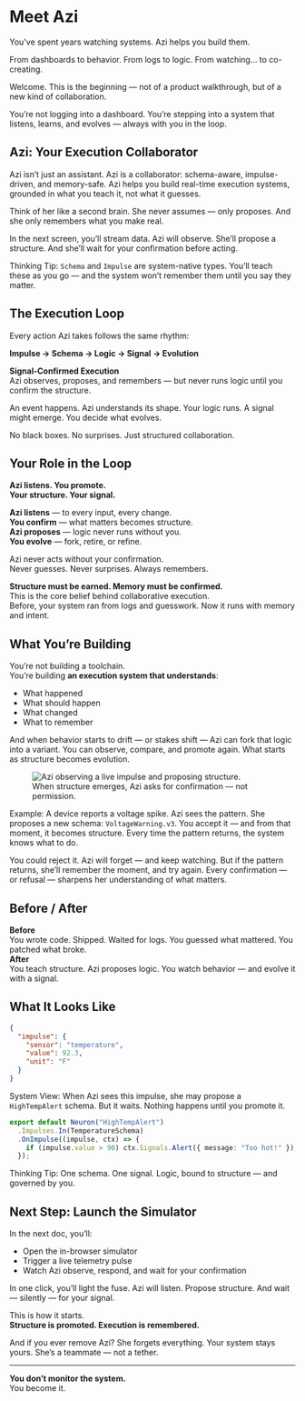 # Meet Azi

You've spent years watching systems. Azi helps you build them.

From dashboards to behavior. From logs to logic. From watching… to co-creating.

Welcome. This is the beginning — not of a product walkthrough, but of a new kind of collaboration.

You’re not logging into a dashboard. You’re stepping into a system that listens, learns, and evolves — always with you in the loop.

## Azi: Your Execution Collaborator

Azi isn’t just an assistant. Azi is a collaborator: schema-aware, impulse-driven, and memory-safe. Azi helps you build real-time execution systems, grounded in what you teach it, not what it guesses.

<aside class="border-l-4 border-gray-300 dark:border-gray-500 pl-4 italic text-gray-600 dark:text-gray-400">
  Think of her like a second brain. She never assumes — only proposes. And she only remembers what you make real.
</aside>

In the next screen, you’ll stream data. Azi will observe. She’ll propose a structure. And she’ll wait for your confirmation before acting.

<p><span class="font-semibold text-indigo-700 dark:text-indigo-300">Thinking Tip:</span> <code>Schema</code> and <code>Impulse</code> are system-native types. You’ll teach these as you go — and the system won’t remember them until you say they matter.</p>

## The Execution Loop

Every action Azi takes follows the same rhythm:

**Impulse → Schema → Logic → Signal → Evolution**

<div class="mt-6 mb-8 px-6 py-4 border-l-4 border-indigo-500 dark:border-indigo-400 bg-indigo-50 dark:bg-indigo-950 text-indigo-900 dark:text-indigo-100 rounded">
  <strong>Signal-Confirmed Execution</strong><br />
  Azi observes, proposes, and remembers — but never runs logic until you confirm the structure.
</div>

An event happens. Azi understands its shape. Your logic runs. A signal might emerge. You decide what evolves.

No black boxes. No surprises. Just structured collaboration.

## Your Role in the Loop

**Azi listens. You promote.**  
**Your structure. Your signal.**

**Azi listens** — to every input, every change.  
**You confirm** — what matters becomes structure.  
**Azi proposes** — logic never runs without you.  
**You evolve** — fork, retire, or refine.

Azi never acts without your confirmation.  
Never guesses. Never surprises. Always remembers.

<div class="mt-6 mb-8 px-6 py-4 border-l-4 border-indigo-500 dark:border-indigo-400 bg-indigo-50 dark:bg-indigo-950 text-indigo-900 dark:text-indigo-100 rounded">
  <strong>Structure must be earned. Memory must be confirmed.</strong><br />
  This is the core belief behind collaborative execution.
</div>

<aside class="border-l-4 border-gray-300 dark:border-gray-500 pl-4 italic text-gray-600 dark:text-gray-400">
  Before, your system ran from logs and guesswork. Now it runs with memory and intent.
</aside>

## What You’re Building

You’re not building a toolchain.  
You’re building **an execution system that understands**:

- What happened  
- What should happen  
- What changed  
- What to remember

<aside class="border-l-4 border-gray-300 dark:border-gray-500 pl-4 italic text-gray-600 dark:text-gray-400">
  And when behavior starts to drift — or stakes shift — Azi can fork that logic into a variant. You can observe, compare, and promote again. What starts as structure becomes evolution.
</aside>

<figure class="my-16 flex flex-col items-center text-center max-w-xl w-full">
  <img
    src="/assets/docs/impulse-schema-example.png"
    alt="Azi observing a live impulse and proposing structure."
    class="rounded-2xl shadow-2xl ring-1 ring-white/10 w-full"
  />
  <figcaption class="mt-4 text-sm text-gray-400 tracking-wide uppercase">
    When structure emerges, Azi asks for confirmation — not permission.
  </figcaption>
</figure>

<p><span class="font-semibold text-indigo-700 dark:text-indigo-300">Example:</span> A device reports a voltage spike. Azi sees the pattern. She proposes a new schema: <code>VoltageWarning.v3</code>. You accept it — and from that moment, it becomes structure. Every time the pattern returns, the system knows what to do.</p>

<aside class="border-l-4 border-gray-300 dark:border-gray-500 pl-4 italic text-gray-600 dark:text-gray-400">
  You could reject it. Azi will forget — and keep watching. But if the pattern returns, she’ll remember the moment, and try again. Every confirmation — or refusal — sharpens her understanding of what matters.
</aside>

## Before / After

<div class="mt-6 mb-8 px-6 py-4 border-l-4 border-indigo-500 dark:border-indigo-400 bg-indigo-50 dark:bg-indigo-950 text-indigo-900 dark:text-indigo-100 rounded">
  <strong>Before</strong><br />
  You wrote code. Shipped. Waited for logs. You guessed what mattered. You patched what broke.
</div>

<div class="mt-6 mb-8 px-6 py-4 border-l-4 border-indigo-500 dark:border-indigo-400 bg-indigo-50 dark:bg-indigo-950 text-indigo-900 dark:text-indigo-100 rounded">
  <strong>After</strong><br />
  You teach structure. Azi proposes logic. You watch behavior — and evolve it with a signal.
</div>

## What It Looks Like

```json
{
  "impulse": {
    "sensor": "temperature",
    "value": 92.3,
    "unit": "F"
  }
}
```

<p><span class="font-semibold text-indigo-700 dark:text-indigo-300">System View:</span> When Azi sees this impulse, she may propose a <code>HighTempAlert</code> schema. But it waits. Nothing happens until you promote it.</p>

```ts
export default Neuron("HighTempAlert")
  .Impulses.In(TemperatureSchema)
  .OnImpulse((impulse, ctx) => {
    if (impulse.value > 90) ctx.Signals.Alert({ message: "Too hot!" });
  });
```

<p><span class="font-semibold text-indigo-700 dark:text-indigo-300">Thinking Tip:</span> One schema. One signal. Logic, bound to structure — and governed by you.</p>

## Next Step: Launch the Simulator

In the next doc, you’ll:

- Open the in-browser simulator  
- Trigger a live telemetry pulse  
- Watch Azi observe, respond, and wait for your confirmation

<aside class="border-l-4 border-gray-300 dark:border-gray-500 pl-4 italic text-gray-600 dark:text-gray-400">
  In one click, you’ll light the fuse. Azi will listen. Propose structure. And wait — silently — for your signal.
</aside>

This is how it starts.  
**Structure is promoted. Execution is remembered.**

<aside class="border-l-4 border-gray-300 dark:border-gray-500 pl-4 italic text-gray-600 dark:text-gray-400">
  And if you ever remove Azi? She forgets everything. Your system stays yours. She’s a teammate — not a tether.
</aside>

---

<div class="mt-6 mb-8 px-6 py-4 border-l-4 border-indigo-500 dark:border-indigo-400 bg-indigo-50 dark:bg-indigo-950 text-indigo-900 dark:text-indigo-100 rounded">
  <strong>You don’t monitor the system.</strong><br />
  You become it.
</div>
